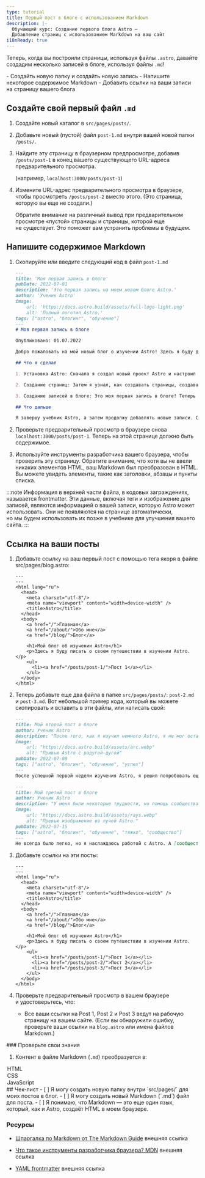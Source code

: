```yaml
---
type: tutorial
title: Первый пост в блоге с использованием Markdown
description: |-
  Обучающий курс: Создание первого блога Astro —
  Добавление страниц с использованием Markdown на ваш сайт
i18nReady: true
---
```




Теперь, когда вы построили страницы, используя файлы `.astro`, давайте создадим несколько записей в блоге, используя файлы `.md`!

<PreCheck>
  - Создайть новую папку и создайть новую запись
  - Напишите некоторое содержимое Markdown
  - Добавить ссылки на ваши записи на страницу вашего блога
</PreCheck>

## Создайте свой первый файл `.md`

1. Создайте новый каталог в `src/pages/posts/`.

2. Добавьте новый (пустой) файл `post-1.md` внутри вашей новой папки `/posts/`.

3. Найдите эту страницу в браузерном предпросмотре, добавив `/posts/post-1` в конец вашего существующего URL-адреса предварительного просмотра.

    (например, `localhost:3000/posts/post-1`)

4. Измените URL-адрес предварительного просмотра в браузере, чтобы просмотреть `/posts/post-2` вместо этого. (Это страница, которую вы еще не создали.)

    Обратите внимание на различный вывод при предварительном просмотре «пустой» страницы и страницы, которой еще не существует. Это поможет вам устранить проблемы в будущем.

## Напишите содержимое Markdown

1. Скопируйте или введите следующий код в файл `post-1.md`

    ```markdown title="src/pages/posts/post-1.md"
    ---
    title: 'Моя первая запись в блоге'
    pubDate: 2022-07-01
    description: 'Это первая запись на моем новом блоге Astro.'
    author: 'Ученик Astro'
    image:
        url: 'https://docs.astro.build/assets/full-logo-light.png'
        alt: 'Полный логотип Astro.'
    tags: ["astro", "блогинг", "обучение"]
    ---
    # Моя первая запись в блоге

    Опубликовано: 01.07.2022

    Добро пожаловать на мой новый блог о изучении Astro! Здесь я буду делиться своим опытом обучения, создав новый веб-сайт.

    ## Что я сделал

    1. Установка Astro: Сначала я создал новый проект Astro и настроил свою учетную запись в Интернете.

    2. Создание страниц: Затем я узнал, как создавать страницы, создавая новые файлы `.astro` и помещая их в папку `src/pages/`.

    3. Создание записей в блоге: Это моя первая запись в блоге! Теперь у меня есть страницы Astro и записи в Markdown!

    ## Что дальше

    Я завершу учебник Astro, а затем продолжу добавлять новые записи. Следите за обновлениями.
    ```

2. Проверьте предварительный просмотр в браузере снова `localhost:3000/posts/post-1`. Теперь на этой странице должно быть содержимое.

3. Используйте инструменты разработчика вашего браузера, чтобы проверить эту страницу. Обратите внимание, что хотя вы не ввели никаких элементов HTML, ваш Markdown был преобразован в HTML. Вы можете увидеть элементы, такие как заголовки, абзацы и пункты списка.

:::note
Информация в верхней части файла, в кодовых заграждениях, называется frontmatter. Эти данные, включая теги и изображение для записей, являются информацией о вашей записи, которую Astro может использовать. Они не появляются на странице автоматически, но мы будем использовать их позже в учебнике для улучшения вашего сайта.
:::

## Ссылка на ваши посты

1. Добавьте ссылку на ваш первый пост с помощью тега якоря в файле src/pages/blog.astro:
    ```astro title="src/pages/blog.astro» ins={16-18}
    ---
    ---
    <html lang="ru">
      <head>
        <meta charset="utf-8"/>
        <meta name="viewport" content="width=device-width" />
        <title>Astro</title>
      </head>
      <body>
        <a href="/">Главная</a>
        <a href="/about/">Обо мне</a>
        <a href="/blog/">Блог</a>

        <h1>Мой блог об изучении Astro</h1>
        <p>Здесь я буду писать о своем путешествии в изучении Astro.</p>
        <ul>
          <li><a href="/posts/post-1/">Пост 1</a></li>
        </ul>
      </body>
    </html>
    ```

2. Теперь добавьте еще два файла в папке `src/pages/posts/`: `post-2.md` и `post-3.md`. Вот небольшой пример кода, который вы можете скопировать и вставить в эти файлы, или написать свой:

    ```md title="src/pages/posts/post-2.md"
    ---
    title: Мой второй пост в блоге
    author: Ученик Astro
    description: "После того, как я изучил немного Astro, я не мог остановиться!"
    image:
        url: "https://docs.astro.build/assets/arc.webp"
        alt: "Привью Astro c радугой-дугой"
    pubDate: 2022-07-08
    tags: ["astro", "блогинг", "обучение", "успех"]
    ---
    После успешной первой недели изучения Astro, я решил попробовать еще. Я создал небольшой компонент из памяти и импортировал его!
    ```

    ```md title="src/pages/posts/post-3.md"
    ---
    title: Мой третий пост в блоге
    author: Ученик Astro
    description: "У меня были некоторые трудности, но помощь сообщества была бесценной!"
    image:
        url: "https://docs.astro.build/assets/rays.webp"
        alt: "Превью изображение из лучей Astro."
    pubDate: 2022-07-15
    tags: ["astro", "блогинг", "обучение", "тяжко", "сообщество"]
    ---
    Не всегда было легко, но я наслаждаюсь работой с Astro. А [сообщество в Discord](https://astro.build/chat) действительно дружелюбное и полезное!
    ```

3. Добавьте ссылки на эти посты:

    ```astro title="src/pages/blog.astro" ins={18-19}
    ---
    ---
    <html lang="ru">
      <head>
        <meta charset="utf-8"/>
        <meta name="viewport" content="width=device-width" />
        <title>Astro</title>
      </head>
      <body>
        <a href="/">Главная</a>
        <a href="/about/">Обо мне</a>
        <a href="/blog/">Блог</a>

        <h1>Мой блог об изучении Astro</h1>
        <p>Здесь я буду писать о своем путешествии в изучении Astro.</p>
        <ul>
          <li><a href="/posts/post-1/">Пост 1</a></li>
          <li><a href="/posts/post-2/">Пост 2</a></li>
          <li><a href="/posts/post-3/">Пост 3</a></li>
        </ul>
      </body>
    </html>
    ```

4. Проверьте предварительный просмотр в вашем браузере и удостоверьтесь, что:

   - Все ваши ссылки на Post 1, Post 2 и Post 3 ведут на рабочую страницу на вашем сайте. (Если вы обнаружили ошибку, проверьте ваши ссылки на `blog.astro` или имена файлов Markdown.)

<Box icon="question-mark">
### Проверьте свои знания

1. Контент в файле Markdown (`.md`) преобразуется в:
  <MultipleChoice>
    <Option isCorrect>HTML</Option>
    <Option>CSS</Option>
    <Option>JavaScript</Option>
  </MultipleChoice>
</Box>

<Box icon="check-list">
## Чек-лист

<Checklist>
- [ ] Я могу создать новую папку внутри `src/pages/` для моих постов в блог.
- [ ] Я могу создать новый Markdown (`.md`) файл для поста.
- [ ] Я понимаю, что Markdown — это еще один язык, который, как и Astro, создаёт HTML в моем браузере.
</Checklist>
</Box>

### Ресурсы

- [Шпаргалка по Markdown от The Markdown Guide](https://www.markdownguide.org/cheat-sheet/) <Badge>внешняя ссылка</Badge>

- [Что такое инструменты разработчика браузера? MDN](https://developer.mozilla.org/ru/docs/Learn/Common_questions/Tools_and_setup/What_are_browser_developer_tools) <Badge>внешняя ссылка</Badge>

- [YAML frontmatter]((https://assemble.io/docs/YAML-front-matter.html)) <Badge>внешняя ссылка</Badge>

